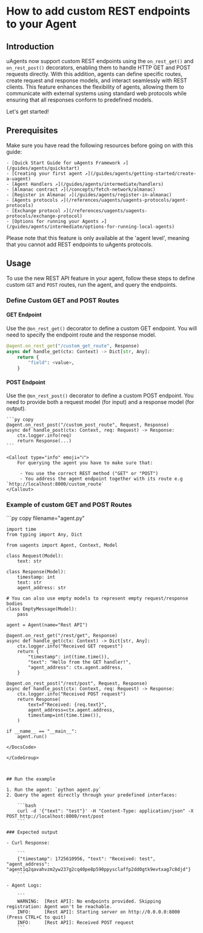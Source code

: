 
# How to add custom REST endpoints to your Agent

## Introduction
uAgents now support custom REST endpoints using the `on_rest_get()` and `on_rest_post()` decorators, enabling them to handle HTTP GET and POST requests directly. With this addition, agents can define specific routes, create request and response models, and interact seamlessly with REST clients. This feature enhances the flexibility of agents, allowing them to communicate with external systems using standard web protocols while ensuring that all responses conform to predefined models.

Let's get started!

## Prerequisites

Make sure you have read the following resources before going on with this guide:

    - [Quick Start Guide for uAgents Framework ↗️](/guides/agents/quickstart)
    - [Creating your first agent ↗️](/guides/agents/getting-started/create-a-uagent)
    - [Agent Handlers ↗️](/guides/agents/intermediate/handlers)
    - [Almanac contract ↗️](/concepts/fetch-network/almanac)
    - [Register in Almanac ↗️](/guides/agents/register-in-almanac)
    - [Agents protocols ↗️](/references/uagents/uagents-protocols/agent-protocols)
    - [Exchange protocol ↗️](/references/uagents/uagents-protocols/exchange-protocol)
    - [Options for running your Agents ↗️](/guides/agents/intermediate/options-for-running-local-agents)

<Callout type="warning" emoji="⚠️">
   Please note that this feature is only available at the 'agent level', meaning that you cannot add REST endpoints to uAgents protocols.
</Callout>

## Usage

To use the new REST API feature in your agent, follow these steps to define custom `GET` and `POST` routes, run the agent, and query the endpoints.

### Define Custom GET and POST Routes

#### GET Endpoint

Use the `@on_rest_get()` decorator to define a custom GET endpoint. You will need to specify the endpoint route and the response model.

```py copy
@agent.on_rest_get("/custom_get_route", Response)
async def handle_get(ctx: Context) -> Dict[str, Any]:
    return {
        "field": <value>,
    }

```

#### POST Endpoint

Use the `@on_rest_post()` decorator to define a custom POST endpoint. You need to provide both a request model (for input) and a response model (for output).

    ```py copy
    @agent.on_rest_post("/custom_post_route", Request, Response)
    async def handle_post(ctx: Context, req: Request) -> Response:
        ctx.logger.info(req)
        return Response(...)
    ```

    <Callout type="info" emoji="ℹ️">
        For querying the agent you have to make sure that:

         - You use the correct REST method ("GET" or "POST")
         - You address the agent endpoint together with its route e.g `http://localhost:8000/custom_route`
    </Callout>

### Example of custom GET and POST Routes

<GithubCodeSegment digest="5810c0229db935fa9b2df1d7d8901013">
    <CodeSegment
        path="https://github.com/fetchai/uAgent-Examples/blob/main/5-documentation/guides/agents/intermediate/rest-endpoints/agent.py"
        lineStart={1}
        lineEnd={39}
        hosted={true}
    />
</GithubCodeSegment>
<CodeGroup dynamic hasCopy isLocalHostedFile digest='5810c0229db935fa9b2df1d7d8901013'>

<DocsCode local={true}>
	```py copy filename="agent.py"

	import time
	from typing import Any, Dict
	
	from uagents import Agent, Context, Model
	
	class Request(Model):
	    text: str
	
	class Response(Model):
	    timestamp: int
	    text: str
	    agent_address: str
	
	# You can also use empty models to represent empty request/response bodies
	class EmptyMessage(Model):
	    pass
	
	agent = Agent(name="Rest API")
	
	@agent.on_rest_get("/rest/get", Response)
	async def handle_get(ctx: Context) -> Dict[str, Any]:
	    ctx.logger.info("Received GET request")
	    return {
	        "timestamp": int(time.time()),
	        "text": "Hello from the GET handler!",
	        "agent_address": ctx.agent.address,
	    }
	
	@agent.on_rest_post("/rest/post", Request, Response)
	async def handle_post(ctx: Context, req: Request) -> Response:
	    ctx.logger.info("Received POST request")
	    return Response(
	        text=f"Received: {req.text}",
	        agent_address=ctx.agent.address,
	        timestamp=int(time.time()),
	    )
	
	if __name__ == "__main__":
	    agent.run()

```
</DocsCode>

</CodeGroup>



## Run the example

1. Run the agent: `python agent.py`
2. Query the agent directly through your predefined interfaces:

    ```bash
    curl -d '{"text": "test"}' -H "Content-Type: application/json" -X POST http://localhost:8000/rest/post
    ```

### Expected output

- Curl Response:

    ```
    {"timestamp": 1725610956, "text": "Received: test", "agent_address": "agent1q2qavahvzm2yw237g2cq40pe8p590ppysclaffp2dd0gtk9evtxag7c8djd"}
    ```

- Agent Logs:

    ```
    WARNING:  [Rest API]: No endpoints provided. Skipping registration: Agent won't be reachable.
    INFO:     [Rest API]: Starting server on http://0.0.0.0:8000 (Press CTRL+C to quit)
    INFO:     [Rest API]: Received POST request
    ```

